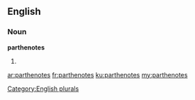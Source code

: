 ==English==

===Noun===
'''parthenotes'''

# {{plural of|[[parthenote]]}}

[[Category:English plurals]]

[[ar:parthenotes]]
[[fr:parthenotes]]
[[ku:parthenotes]]
[[my:parthenotes]]